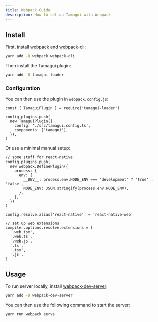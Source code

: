 ```yaml
---
title: Webpack Guide
description: How to set up Tamagui with Webpack
---
```


## Install

First, install [webpack and webpack-cli](https://webpack.js.org/guides/installation/):

```bash
yarn add -D webpack webpack-cli
```

Then install the Tamagui plugin:

```bash
yarn add -D tamagui-loader
```

### Configuration

You can then use the plugin in `webpack.config.js`:

```tsx fileName="webpack.config.js"
const { TamaguiPlugin } = require('tamagui-loader')

config.plugins.push(
  new TamaguiPlugin({
    config: './src/tamagui.config.ts',
    components: ['tamagui'],
  }),
)
```

Or use a minimal manual setup:

```tsx showMore fileName="webpack.config.js"
// some stuff for react-native
config.plugins.push(
  new webpack.DefinePlugin({
    process: {
      env: {
        __DEV__: process.env.NODE_ENV === 'development' ? 'true' : 'false',
        NODE_ENV: JSON.stringify(process.env.NODE_ENV),
      },
    },
  })
)

config.resolve.alias['react-native'] = 'react-native-web'

// set up web extensions
compiler.options.resolve.extensions = [
  '.web.tsx',
  '.web.ts',
  '.web.js',
  '.ts',
  '.tsx',
  '.js',
]
```

## Usage

To run server locally, install [webpack-dev-server](https://github.com/webpack/webpack-dev-server):

```bash
yarn add -D webpack-dev-server
```

You can then use the following command to start the server:

```bash
yarn run webpack serve
```
